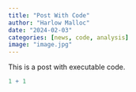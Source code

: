 ```yaml
---
title: "Post With Code"
author: "Harlow Malloc"
date: "2024-02-03"
categories: [news, code, analysis]
image: "image.jpg"
---
```


This is a post with executable code.

```r
1 + 1
```

